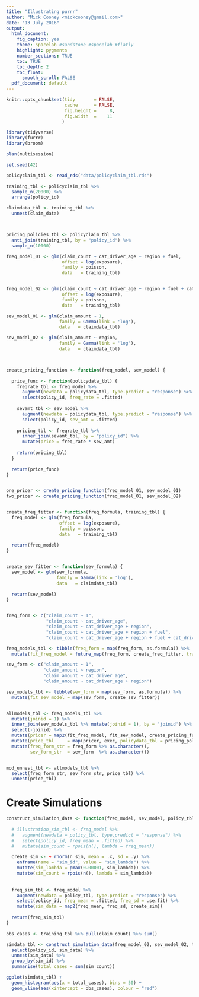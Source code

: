 ```yaml
---
title: "Illustrating purrr"
author: "Mick Cooney <mickcooney@gmail.com>"
date: "13 July 2016"
output:
  html_document:
    fig_caption: yes
    theme: spacelab #sandstone #spacelab #flatly
    highlight: pygments
    number_sections: TRUE
    toc: TRUE
    toc_depth: 2
    toc_float:
      smooth_scroll: FALSE
  pdf_document: default
---
```



```r
knitr::opts_chunk$set(tidy       = FALSE,
                      cache      = FALSE,
                      fig.height =     8,
                      fig.width  =    11
                     )

library(tidyverse)
library(furrr)
library(broom)

plan(multisession)

set.seed(42)
```


```r
policyclaim_tbl <- read_rds("data/policyclaim_tbl.rds")

training_tbl <- policyclaim_tbl %>%
  sample_n(20000) %>%
  arrange(policy_id)

claimdata_tbl <- training_tbl %>%
  unnest(claim_data)



pricing_policies_tbl <- policyclaim_tbl %>%
  anti_join(training_tbl, by = "policy_id") %>% 
  sample_n(10000)
```


```r
freq_model_01 <- glm(claim_count ~ cat_driver_age + region + fuel,
                     offset = log(exposure),
                     family = poisson,
                     data   = training_tbl)


freq_model_02 <- glm(claim_count ~ cat_driver_age + region + fuel + cat_car_age,
                     offset = log(exposure),
                     family = poisson,
                     data   = training_tbl)

sev_model_01 <- glm(claim_amount ~ 1,
                    family = Gamma(link = 'log'),
                    data   = claimdata_tbl)

sev_model_02 <- glm(claim_amount ~ region,
                    family = Gamma(link = 'log'),
                    data   = claimdata_tbl)



create_pricing_function <- function(freq_model, sev_model) {
  
  price_func <- function(policydata_tbl) {
    freqrate_tbl <- freq_model %>%
      augment(newdata = policydata_tbl, type.predict = "response") %>%
      select(policy_id, freq_rate = .fitted)
        
    sevamt_tbl <- sev_model %>%
      augment(newdata = policydata_tbl, type.predict = "response") %>%
      select(policy_id, sev_amt = .fitted)
    
    pricing_tbl <- freqrate_tbl %>%
      inner_join(sevamt_tbl, by = "policy_id") %>%
      mutate(price = freq_rate * sev_amt)
    
    return(pricing_tbl)
  }
  
  return(price_func)
}


one_pricer <- create_pricing_function(freq_model_01, sev_model_01)
two_pricer <- create_pricing_function(freq_model_01, sev_model_02)


create_freq_fitter <- function(freq_formula, training_tbl) {
  freq_model <- glm(freq_formula,
                    offset = log(exposure),
                    family = poisson,
                    data   = training_tbl)
  
  return(freq_model)
}


create_sev_fitter <- function(sev_formula) {
  sev_model <- glm(sev_formula,
                   family = Gamma(link = 'log'),
                   data   = claimdata_tbl)
  
  return(sev_model)
}


freq_form <- c("claim_count ~ 1",
               "claim_count ~ cat_driver_age",
               "claim_count ~ cat_driver_age + region",
               "claim_count ~ cat_driver_age + region + fuel",
               "claim_count ~ cat_driver_age + region + fuel + cat_driver_age:region")

freq_models_tbl <- tibble(freq_form = map(freq_form, as.formula)) %>%
  mutate(fit_freq_model = future_map(freq_form, create_freq_fitter, training_tbl = training_tbl))

sev_form <- c("claim_amount ~ 1",
              "claim_amount ~ region",
              "claim_amount ~ cat_driver_age",
              "claim_amount ~ cat_driver_age + region")

sev_models_tbl <- tibble(sev_form = map(sev_form, as.formula)) %>%
  mutate(fit_sev_model = map(sev_form, create_sev_fitter))


allmodels_tbl <- freq_models_tbl %>%
  mutate(joinid = 1) %>%
  inner_join(sev_models_tbl %>% mutate(joinid = 1), by = 'joinid') %>%
  select(-joinid) %>%
  mutate(pricer = map2(fit_freq_model, fit_sev_model, create_pricing_function)) %>%
  mutate(price_tbl     = map(pricer, exec, policydata_tbl = pricing_policies_tbl)) %>%
  mutate(freq_form_str = freq_form %>% as.character(),
         sev_form_str  = sev_form  %>% as.character())


mod_unnest_tbl <- allmodels_tbl %>%
  select(freq_form_str, sev_form_str, price_tbl) %>%
  unnest(price_tbl)
```


# Create Simulations

```r
construct_simulation_data <- function(freq_model, sev_model, policy_tbl, n_sim = 1000) {
  
  # illustration_sim_tbl <- freq_model %>%
  #   augment(newdata = policy_tbl, type.predict = "response") %>%
  #   select(policy_id, freq_mean = .fitted) %>%
  #   mutate(sim_count = rpois(n(), lambda = freq_mean))

  create_sim <- ~ rnorm(n_sim, mean = .x, sd = .y) %>%
    enframe(name = "sim_id", value = "sim_lambda") %>%
    mutate(sim_lambda = pmax(0.00001, sim_lambda)) %>%
    mutate(sim_count = rpois(n(), lambda = sim_lambda))
  
  
  freq_sim_tbl <- freq_model %>%
    augment(newdata = policy_tbl, type.predict = "response") %>%
    select(policy_id, freq_mean = .fitted, freq_sd = .se.fit) %>%
    mutate(sim_data = map2(freq_mean, freq_sd, create_sim))
  
  return(freq_sim_tbl)
}

obs_cases <- training_tbl %>% pull(claim_count) %>% sum()

simdata_tbl <- construct_simulation_data(freq_model_02, sev_model_02, training_tbl) %>%
  select(policy_id, sim_data) %>%
  unnest(sim_data) %>%
  group_by(sim_id) %>%
  summarise(total_cases = sum(sim_count))

ggplot(simdata_tbl) +
  geom_histogram(aes(x = total_cases), bins = 50) +
  geom_vline(aes(xintercept = obs_cases), colour = "red")



```

